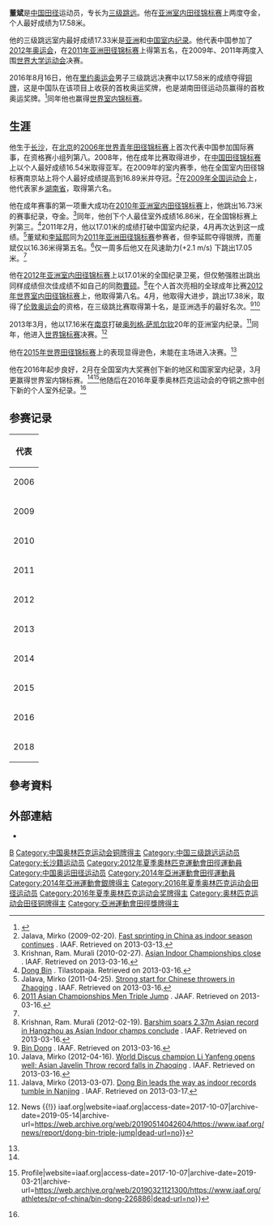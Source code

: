 {{Infobox sportsperson
| name                      = 董斌
| image                     = DongBinTripleJumpRio2016.jpg
| alt                       = 
| real_name                 = 
| native_name               = 
| native_name_lang          = 
| romanizedname             = 
| english_name              = 
| birth_name                = 
| nationality               = 
| national_team             = 
| ethnicity                 = 
| hometown                  = 
| citizenship               = 
| birth_date                = {{Birth date and age|year=1988|month=11|day=22}}
| birth_place               = 
| death_date                = 
| death_place               = 
| resting_place             = 
| resting_place_coordinates = 
| monuments                 = 
| residence                 = 
| education                 = 
| alma_mater                = 
| occupation                = 
| years_active              = 2006年-
| height                    = {{height|m=1.79}}
| weight                    = {{weight|kg=65}}
| spouse                    = {{marriage|鄧思靜|2015年10月}}
| country                   = 
| sport                     = 田徑
| event                     = 三級跳遠、跳遠
| collegeteam               = 
| team                      = 
| coach                     = 
| retired                   = 
| coaching                  = 
| worlds                    = 
{{ubl
|'''2009年夏季世界大學運動會'''：三級跳遠第11名
|'''2011年夏季世界大學運動會'''：三級跳遠第8名
|'''2012年世界室內田徑錦標賽'''：三級跳遠第8名
|'''2013年世界田徑錦標賽'''：三級跳遠第9名
|'''2016年世界室內田徑錦標賽'''：三級跳遠第1名
|'''2018年世界室內田徑錦標賽'''：三級跳遠第8名
|'''2018年IAAF鑽石聯賽多哈站'''：三級跳遠第7名
|'''2018年田徑世界盃'''：三級跳遠第8名
}}
| regionals                 = 
{{ubl
|'''2010年亞洲室內田徑錦標賽'''：三級跳遠第一名
|'''2011年亞洲田徑錦標賽'''：三級跳遠第五名
|'''2012年亞洲室內田徑錦標賽'''：三級跳遠第一名
|'''2014年亞洲運動會'''：三級跳遠第二名
|'''2015年亞洲田徑錦標賽'''：三級跳遠第四名
|'''2015年中日韓友誼田徑賽'''：三級跳遠第一名
|'''2017年亞洲田徑大獎賽金華站男子組'''：三級跳遠第一名
}}
| nationals                 = 
{{ubl
|'''2006年中國全國青年田徑錦標賽男子組'''：三級跳遠第二名
|'''2008年中國全國田徑錦標賽男子組'''：三級跳遠第二名
|'''2009年織田幹雄紀念國際陸上競技大會男子組'''：三級跳遠第三名
|'''2009年中國全國運動會男子組'''：三級跳遠第六名
|'''2011年世界大學-{生}-運動會田徑選拔賽男子組'''：三級跳遠第一名
|'''2015年中國全國田徑錦標賽男子組'''：三級跳遠第一名
|'''2017年中國全國運動會男子組'''：三級跳遠第一名
|'''2017年中國全國學生運動會大學男子乙組'''：三級跳遠第一名
|'''2018年中國全國田徑大獎賽肇慶站男子組'''：三級跳遠第一名
|'''2018年Prefontaine經典賽'''：三級跳遠第五名
|'''2019年中國全國室內田徑錦標賽南京1站男子組A組'''：三級跳遠第五名
|'''2019年全國田徑省區市分區邀请赛華中賽區男子組'''：三級跳遠第一名
}}
| olympics                  = 
{{ubl
|'''2012年夏季奧林匹克運動會'''：三級跳遠第十名
|'''2016年夏季奧林匹克運動會'''：三級跳遠第三名
}}
| highestranking            = 
{{plainlist|
*【三級跳遠】：第二名（2016年7月26日）
}}
| pb                        = 
{{ubl
|'''三級跳遠'''：17.58公尺（W：-0.2） （2016年）
|'''跳遠'''：7.32公尺（W：+3.2，超風速） （2006年）
|'''跳遠'''：7.09公尺（W：-0.9） （2007年）
}}
| medaltemplates            = 
{{MedalCountry|{{CHN-1949}}}}
{{MedalSport|男子田徑}}
{{MedalCompetition|織田幹雄紀念國際陸上競技大會}}
{{MedalBronze|2009年日本廣島縣廣島市安佐南區|三級跳遠}}
{{MedalCompetition|亞洲室內田徑錦標賽}}
{{MedalGold|2010年伊朗德黑蘭|三級跳遠}}
{{MedalGold|2012年中國浙江省杭州市|三級跳遠}}
{{MedalCompetition|亞洲運動會}}
{{MedalSilver|2014年韓國仁川廣域市|三級跳遠}}
{{MedalCompetition|中日韓友誼田徑賽}}
{{MedalGold|2015年日本北海道札幌市|三級跳遠}}
{{MedalCompetition|世界室內田徑錦標賽}}
{{MedalGold|2016年美國俄勒岡州波特蘭|三級跳遠}}
{{MedalCompetition|夏季奧林匹克運動會}}
{{MedalBronze|2016年巴西里約熱內盧|三級跳遠}}
{{MedalCompetition|亞洲田徑大獎賽金華站}}
{{MedalGold|2017年中國浙江省金華市|三級跳遠}}
| show-medals               = 
| updated                   = 2018年9月7日
}}
'''董斌'''{{BD|1988年|11月22日||}}是[[中国|中国]][[田径|田径]]运动员，专长为[[三级跳远|三级跳远]]。他在[[亚洲室内田径锦标赛|亚洲室内田径锦标赛]]上两度夺金，个人最好成绩为17.58米。

他的三级跳远室内最好成绩17.33米是[[亚洲田径纪录|亚洲]]和[[中国田径纪录|中国室内纪录]]。他代表中国参加了[[2012年夏季奥林匹克运动会田径比赛|2012年奥运会]]，在[[2011年亚洲田径锦标赛|2011年亚洲田径锦标赛]]上得第五名，在2009年、2011年两度入围[[世界大学运动会|世界大学运动会]]决赛。

2016年8月16日，他在[[里约奥运会|里约奥运会]]男子三级跳远决赛中以17.58米的成绩夺得[[铜牌|铜牌]]，这是中国队在该项目上收获的首枚奥运奖牌，也是湖南田径运动员赢得的首枚奥运奖牌。<ref>{{cite web |url=http://jiangsu.china.com.cn/html/2016/kuaixun_0817/6992745.html |language= |title=董斌一跳创历史：中国三级跳远、湖南田径首枚奥运奖牌 |publisher=华声在线 |date=2016-08-17 |accessdate= |deadurl=yes |archiveurl=https://web.archive.org/web/20160819175509/http://jiangsu.china.com.cn/html/2016/kuaixun_0817/6992745.html |archivedate=2016-08-19 }}</ref>同年他也赢得[[2016年世界室内田径锦标赛|世界室内锦标赛]]。

== 生涯 ==
他生于[[长沙|长沙]]，在[[北京|北京]]的[[2006年世界青年田径锦标赛|2006年世界青年田径锦标赛]]上首次代表中国参加国际赛事，在资格赛小组列第八。2008年，他在成年比赛取得进步，在[[中国田径锦标赛|中国田径锦标赛]]上以个人最好成绩16.54米取得亚军。在2009年的室内赛季，他在全国室内田径锦标赛南京站上将个人最好成绩提高到16.89米并夺冠。<ref>Jalava, Mirko (2009-02-20). [http://www.iaaf.org/news/news/fast-sprinting-in-china-as-indoor-season-cont Fast sprinting in China as indoor season continues] {{Wayback|url=http://www.iaaf.org/news/news/fast-sprinting-in-china-as-indoor-season-cont |date=20160321224817 }}. IAAF. Retrieved on 2013-03-13.</ref>在[[2009年全国运动会|2009年全国运动会]]上，他代表家乡[[湖南省|湖南省]]，取得第六名。

他在成年赛事的第一项重大成功在[[2010年亚洲室内田径锦标赛|2010年亚洲室内田径锦标赛]]上，他跳出16.73米的赛事纪录，夺金。<ref>Krishnan, Ram. Murali (2010-02-27). [http://www.iaaf.org/news/news/asian-indoor-championships-close Asian Indoor Championships close] {{Wayback|url=http://www.iaaf.org/news/news/asian-indoor-championships-close |date=20180923163619 }}. IAAF. Retrieved on 2013-03-16.</ref>同年，他创下个人最佳室外成绩16.86米，在全国锦标赛上列第三。<ref name=Tilas>[http://www.tilastopaja.org/db/atm.php?ID=76229&Season=2011&Odd=0 Dong Bin] {{Wayback|url=http://www.tilastopaja.org/db/atm.php?ID=76229&Season=2011&Odd=0 |date=20200316184103 }}. Tilastopaja. Retrieved on 2013-03-16.</ref>2011年2月，他以17.01米的成绩打破中国室内纪录，4月再次达到这一成绩。<ref>Jalava, Mirko (2011-04-25). [http://www.iaaf.org/news/news/strong-start-for-chinese-throwers-in-zhaoging Strong start for Chinese throwers in Zhaoging] {{Wayback|url=http://www.iaaf.org/news/news/strong-start-for-chinese-throwers-in-zhaoging |date=20121103152611 }}. IAAF. Retrieved on 2013-03-16.</ref>董斌和[[李延熙|李延熙]]同为[[2011年亚洲田径锦标赛|2011年亚洲田径锦标赛]]参赛者，但李延熙夺得银牌，而董斌仅以16.36米得第五名。<ref>[http://www.jaaf.or.jp/aac19/startlist/liveresult/pc/r_m_TJ_f.pdf 2011 Asian Championships Men Triple Jump] {{Wayback|url=http://www.jaaf.or.jp/aac19/startlist/liveresult/pc/r_m_TJ_f.pdf |date=20180923151617 }}. JAAF. Retrieved on 2013-03-16.</ref>仅一周多后他又在风速助力(+2.1 m/s) 下跳出17.05米。<ref name=Tilas/>

他在[[2012年亚洲室内田径锦标赛|2012年亚洲室内田径锦标赛]]上以17.01米的全国纪录卫冕，但仅勉强胜出跳出同样成绩但次佳成绩不如自己的同胞[[曹硕|曹硕]]。<ref>Krishnan, Ram. Murali (2012-02-19). [http://www.iaaf.org/news/news/barshim-soars-237m-asian-record-in-hangzhou-a Barshim soars 2.37m Asian record in Hangzhou as Asian Indoor champs conclude] {{Wayback|url=http://www.iaaf.org/news/news/barshim-soars-237m-asian-record-in-hangzhou-a |date=20191104003556 }}. IAAF. Retrieved on 2013-03-16.</ref>在个人首次亮相的全球成年比赛[[2012年世界室内田径锦标赛|2012年世界室内田径锦标赛]]上，他取得第八名。4月，他取得大进步，跳出17.38米，取得了[[2012年夏季奥林匹克运动会田径比赛|伦敦奥运会]]的资格，在三级跳比赛取得第十名，是亚洲选手的最好名次。<ref name=IAAFBio>[http://www.iaaf.org/athletes/pr-of-china/bin-dong#honours Bin Dong]{{Dead link|date=2018年7月 |bot=InternetArchiveBot |fix-attempted=yes }}     . IAAF. Retrieved on 2013-03-16.</ref><ref>Jalava, Mirko (2012-04-16). [http://www.iaaf.org/news/news/world-discus-champion-li-yanfeng-opens-well-a World Discus champion Li Yanfeng opens well; Asian Javelin Throw record falls in Zhaoqing] {{Wayback|url=http://www.iaaf.org/news/news/world-discus-champion-li-yanfeng-opens-well-a |date=20181002083251 }}. IAAF. Retrieved on 2013-03-16.</ref>

2013年3月，他以17.16米在[[南京|南京]]打破[[奥列格·萨凯尔钦|奥列格·萨凯尔钦]]20年的亚洲室内纪录。<ref>Jalava, Mirko (2013-03-07). [http://www.iaaf.org/news/report/dong-bin-leads-the-way-as-indoor-records-tumb Dong Bin leads the way as indoor records tumble in Nanjing] {{Wayback|url=http://www.iaaf.org/news/report/dong-bin-leads-the-way-as-indoor-records-tumb |date=20190409005343 }}. IAAF. Retrieved on 2013-03-17.</ref>同年，他进入[[2013年世界田径锦标赛|世界锦标赛]]决赛。<ref name=":0">{{Cite web|url=https://www.iaaf.org/news/report/dong-bin-triple-jump|title=IAAF: Dong Bin leaps Asian indoor triple jump record of 17.41m in Nanjing{{!}} News {{!}} iaaf.org|website=iaaf.org|access-date=2017-10-07|archive-date=2019-05-14|archive-url=https://web.archive.org/web/20190514042604/https://www.iaaf.org/news/report/dong-bin-triple-jump|dead-url=no}}</ref>

他在[[2015年世界田径锦标赛|2015年世界田径锦标赛]]上的表现显得逊色，未能在主场进入决赛。<ref name=":0" />

他在2016年起步良好，2月在全国室内大奖赛创下新的地区和国家室内纪录，3月更赢得世界室内锦标赛。<ref name=":0" /><ref name=":1">{{Cite web|url=https://www.iaaf.org/athletes/pr-of-china/bin-dong-226886|title=IAAF: Bin Dong {{!}} Profile|website=iaaf.org|access-date=2017-10-07|archive-date=2019-03-21|archive-url=https://web.archive.org/web/20190321121300/https://www.iaaf.org/athletes/pr-of-china/bin-dong-226886|dead-url=no}}</ref>他随后在2016年夏季奥林匹克运动会的夺铜之旅中创下新的个人室外纪录。<ref name=":1" />

== 参赛记录 ==
{| {{AchievementTable}}
|-
!colspan="6"|代表{{CHN}}
|-
|2006
|[[2006年世界青年田径锦标赛|世界青年田径锦标赛]]
|中国北京
|第14名 (资格赛)
|15.60 m
|-
|2009
|[[2009年世界大学运动会田径比赛|世界大学运动会]]
|[[塞尔维亚|塞尔维亚]][[贝尔格莱德|贝尔格莱德]]
|第11名
|[[2009年世界大学运动会田径比赛–男子三级跳|16.26 m]]
|-
|2010
|[[2010年亚洲室内田径锦标赛|亚洲室内田径锦标赛]]
|[[伊朗|伊朗]][[德黑兰|德黑兰]]
|bgcolor=gold|第1名
|[[2010年亚洲室内田径锦标赛–赛果#三级跳|16.73 m]]
|-
|rowspan=2|2011
|[[2011年亚洲田径锦标赛|亚洲田径锦标赛]]
|[[日本|日本]][[神户|神户]]
|第5名
|[[2011年亚洲田径锦标赛–男子三级跳|16.36 m]]
|-
|[[2011年世界大学运动会田径比赛|世界大学运动会]]
|中国[[深圳|深圳]]
|第8名
|[[2011年世界大学运动会田径比赛–男子三级跳|16.32 m]]
|-
|rowspan=3|2012
|[[2012年亚洲室内锦标赛|亚洲室内田径锦标赛]]
|中国[[杭州|杭州]]
|bgcolor=gold|第1名
|[[2012年亚洲室内锦标赛–赛果#三级跳|17.01 m]] （=室内全国纪录）
|-
|[[2012年世界室内田径锦标赛|世界室内田径锦标赛]]
|[[土耳其|土耳其]][[伊斯坦布尔|伊斯坦布尔]]
|第8名
|[[2012年世界室内田径锦标赛–男子三级跳|16.75 m]]
|-
|[[2012年夏季奥林匹克运动会田径比赛|奥林匹克运动会]]
|[[英国|英国]][[伦敦|伦敦]]
|第10名
|[[2012年夏季奥林匹克运动会田径比赛–男子三级跳|16.75 m]]
|-
|2013
|[[2013年世界田径锦标赛|世界田径锦标赛]]
|[[俄罗斯|俄罗斯]][[莫斯科|莫斯科]]
|第9名
|[[2013年世界田径锦标赛–男子三级跳|16.73 m]]
|-
|2014
|[[2014年亚洲运动会田径比赛|亚洲运动会]]
|[[韩国|韩国]][[仁川|仁川]]
|bgcolor=silver|第2名
|[[2014年亚洲运动会田径比赛–男子三级跳|16.95 m]]
|-
|rowspan=2|2015
|[[2015年亚洲田径锦标赛|亚洲田径锦标赛]]
|中国[[武汉|武汉]]
|第4名
|[[2015年亚洲田径锦标赛–男子三级跳|16.65 m]]
|-
|[[2015年世界田径锦标赛|世界田径锦标赛]]
|中国北京
|第18名 (资格赛)
|[[2015年世界田径锦标赛–男子三级跳|16.44 m]]
|-
|rowspan=2|2016
|[[2016年世界室内田径锦标赛|世界室内田径锦标赛]]
|[[美国|美国]][[波特兰_(俄勒冈州)|波特兰]]
|bgcolor=gold|第1名
|[[2016年世界室内田径锦标赛–男子三级跳|17.33 m]]
|-
|[[2016年夏季奥林匹克运动会田径比赛|奥林匹克运动会]]
|[[巴西|巴西]][[里约热内卢|里约热内卢]]
|bgcolor=cc9966|第3名
|[[2016年夏季奥林匹克运动会田径比赛–男子三级跳|17.58 m]]
|-
|2018
|[[2018年世界室内田径锦标赛|世界室内田径锦标赛]]
|[[联合王国|联合王国]][[伯明翰|伯明翰]]
|第8名
|[[2018年世界室内田径锦标赛–男子三级跳|16.84 m]]
|}

== 參考資料 ==
{{Reflist}}

== 外部連結 ==
*{{IAAF name|226886}}

{{Authority control}}
{{DEFAULTSORT:Dong Bin}}

[[Category:董姓|B]]
[[Category:中国奥林匹克运动会铜牌得主|Category:中国奥林匹克运动会铜牌得主]]
[[Category:中国三级跳远运动员|Category:中国三级跳远运动员]]
[[Category:长沙籍运动员|Category:长沙籍运动员]]
[[Category:2012年夏季奧林匹克運動會田徑運動員|Category:2012年夏季奧林匹克運動會田徑運動員]]
[[Category:中国奥运田径运动员|Category:中国奥运田径运动员]]
[[Category:2014年亞洲運動會田徑運動員|Category:2014年亞洲運動會田徑運動員]]
[[Category:2014年亞洲運動會銀牌得主|Category:2014年亞洲運動會銀牌得主]]
[[Category:2016年夏季奥林匹克运动会田径运动员|Category:2016年夏季奥林匹克运动会田径运动员]]
[[Category:2016年夏季奥林匹克运动会奖牌得主|Category:2016年夏季奥林匹克运动会奖牌得主]]
[[Category:奥林匹克运动会田径铜牌得主|Category:奥林匹克运动会田径铜牌得主]]
[[Category:亞洲運動會田徑獎牌得主|Category:亞洲運動會田徑獎牌得主]]